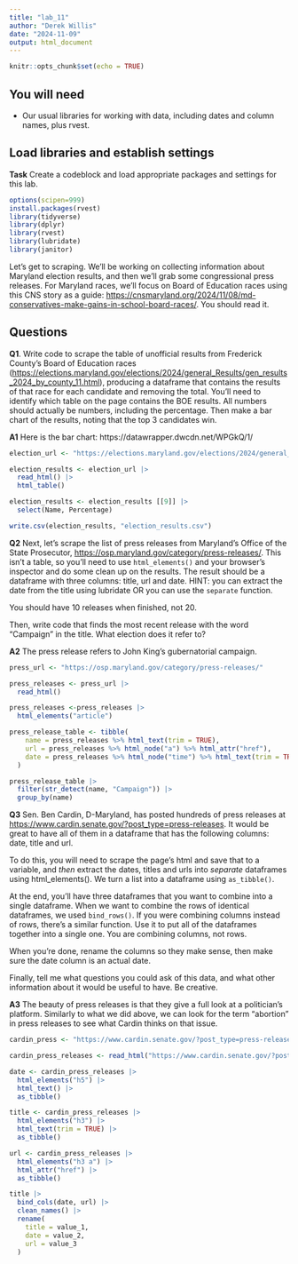```yaml
---
title: "lab_11"
author: "Derek Willis"
date: "2024-11-09"
output: html_document
---
```


```r
knitr::opts_chunk$set(echo = TRUE)
```

## You will need

-   Our usual libraries for working with data, including dates and column names, plus rvest.

## Load libraries and establish settings

**Task** Create a codeblock and load appropriate packages and settings for this lab.

```r
options(scipen=999)
install.packages(rvest)
library(tidyverse)
library(dplyr)
library(rvest)
library(lubridate)
library(janitor)
```

Let's get to scraping. We'll be working on collecting information about Maryland election results, and then we'll grab some congressional press releases. For Maryland races, we'll focus on Board of Education races using this CNS story as a guide: <https://cnsmaryland.org/2024/11/08/md-conservatives-make-gains-in-school-board-races/>. You should read it.

## Questions

**Q1**. Write code to scrape the table of unofficial results from Frederick County's Board of Education races (<https://elections.maryland.gov/elections/2024/general_Results/gen_results_2024_by_county_11.html>), producing a dataframe that contains the results of that race for each candidate and removing the total. You'll need to identify which table on the page contains the BOE results. All numbers should actually be numbers, including the percentage. Then make a bar chart of the results, noting that the top 3 candidates win.

**A1** Here is the bar chart: https://datawrapper.dwcdn.net/WPGkQ/1/

```r
election_url <- "https://elections.maryland.gov/elections/2024/general_Results/gen_results_2024_by_county_11.html"

election_results <- election_url |>
  read_html() |>
  html_table()

election_results <- election_results [[9]] |>
  select(Name, Percentage)

write.csv(election_results, "election_results.csv")
```

**Q2** Next, let's scrape the list of press releases from Maryland's Office of the State Prosecutor, <https://osp.maryland.gov/category/press-releases/>. This isn't a table, so you'll need to use `html_elements()` and your browser's inspector and do some clean up on the results. The result should be a dataframe with three columns: title, url and date. HINT: you can extract the date from the title using lubridate OR you can use the `separate` function.

You should have 10 releases when finished, not 20.

Then, write code that finds the most recent release with the word "Campaign" in the title. What election does it refer to?

**A2** The press release refers to John King's gubernatorial campaign.

```r
press_url <- "https://osp.maryland.gov/category/press-releases/"

press_releases <- press_url |>
  read_html()

press_releases <-press_releases |>
  html_elements("article")

press_release_table <- tibble(
    name = press_releases %>% html_text(trim = TRUE),
    url = press_releases %>% html_node("a") %>% html_attr("href"),
    date = press_releases %>% html_node("time") %>% html_text(trim = TRUE)
  )

press_release_table |>
  filter(str_detect(name, "Campaign")) |>
  group_by(name)
```

**Q3** Sen. Ben Cardin, D-Maryland, has posted hundreds of press releases at <https://www.cardin.senate.gov/?post_type=press-releases>. It would be great to have all of them in a dataframe that has the following columns: date, title and url.

To do this, you will need to scrape the page's html and save that to a variable, and *then* extract the dates, titles and urls into *separate* dataframes using html_elements(). We turn a list into a dataframe using `as_tibble()`.

At the end, you'll have three dataframes that you want to combine into a single dataframe. When we want to combine the rows of identical dataframes, we used `bind_rows()`. If you were combining columns instead of rows, there's a similar function. Use it to put all of the dataframes together into a single one. You are combining columns, not rows.

When you're done, rename the columns so they make sense, then make sure the date column is an actual date.

Finally, tell me what questions you could ask of this data, and what other information about it would be useful to have. Be creative.

**A3** The beauty of press releases is that they give a full look at a politician's platform. Similarly to what we did above, we can look for the term "abortion" in press releases to see what Cardin thinks on that issue.

```r
cardin_press <- "https://www.cardin.senate.gov/?post_type=press-releases"

cardin_press_releases <- read_html("https://www.cardin.senate.gov/?post_type=press-releases")

date <- cardin_press_releases |>
  html_elements("h5") |>
  html_text() |>
  as_tibble()

title <- cardin_press_releases |>
  html_elements("h3") |>
  html_text(trim = TRUE) |>
  as_tibble()

url <- cardin_press_releases |>
  html_elements("h3 a") |>
  html_attr("href") |>
  as_tibble()

title |>
  bind_cols(date, url) |>
  clean_names() |>
  rename(
    title = value_1,
    date = value_2,
    url = value_3
  )
```
